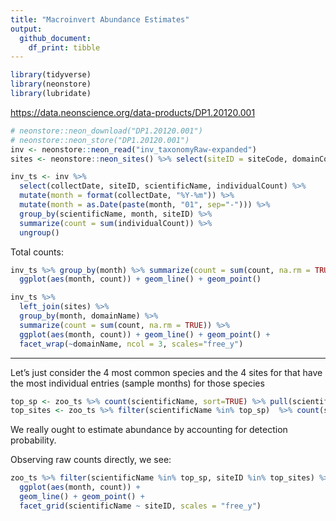 ```yaml
---
title: "Macroinvert Abundance Estimates"
output: 
  github_document:
    df_print: tibble
---
```


```r
library(tidyverse)
library(neonstore)
library(lubridate)
```

<https://data.neonscience.org/data-products/DP1.20120.001>

```r
# neonstore::neon_download("DP1.20120.001")
# neonstore::neon_store("DP1.20120.001")
inv <- neonstore::neon_read("inv_taxonomyRaw-expanded")
sites <- neonstore::neon_sites() %>% select(siteID = siteCode, domainCode, domainName)

```

```r
inv_ts <- inv %>% 
  select(collectDate, siteID, scientificName, individualCount) %>%
  mutate(month = format(collectDate, "%Y-%m")) %>% 
  mutate(month = as.Date(paste(month, "01", sep="-"))) %>%
  group_by(scientificName, month, siteID) %>%
  summarize(count = sum(individualCount)) %>%
  ungroup()
```



Total counts:

```r
inv_ts %>% group_by(month) %>% summarize(count = sum(count, na.rm = TRUE)) %>%
  ggplot(aes(month, count)) + geom_line() + geom_point()
```
```r
inv_ts %>% 
  left_join(sites) %>% 
  group_by(month, domainName) %>% 
  summarize(count = sum(count, na.rm = TRUE)) %>%
  ggplot(aes(month, count)) + geom_line() + geom_point() + 
  facet_wrap(~domainName, ncol = 3, scales="free_y")
```




----




Let's just consider the 4 most common species and the 4 sites for that have
the most individual entries (sample months) for those species


```r
top_sp <- zoo_ts %>% count(scientificName, sort=TRUE) %>% pull(scientificName) %>% head(4)
top_sites <- zoo_ts %>% filter(scientificName %in% top_sp)  %>% count(siteID, sort=TRUE) %>% pull(siteID) %>% head(4)
```

We really ought to estimate abundance by accounting for detection probability.  

Observing raw counts directly, we see: 


```r
zoo_ts %>% filter(scientificName %in% top_sp, siteID %in% top_sites) %>% 
  ggplot(aes(month, count)) +
  geom_line() + geom_point() + 
  facet_grid(scientificName ~ siteID, scales = "free_y")
```